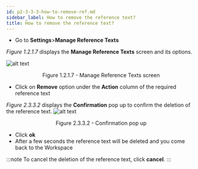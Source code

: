 ```yaml
---
id: p2-3-3-3-how-to-remove-ref.md
sidebar_label: How to remove the reference text?
title: How to remove the reference text?
---
```


-   Go to **Settings**>**Manage Reference Texts**

_Figure 1.2.1.7_ displays the **Manage Reference Texts** screen and its options.

![alt text](../../../../../static/AutographaLiveImages/Getting_Started/manage-reference-texts-fig-1.2.1.7.jpg 'Manage Reference Texts screen')

<div align='center' style={{ fontStyle: 'Italic' }}>Figure 1.2.1.7 - Manage Reference Texts screen</div>

-   Click on **Remove** option under the **Action** column of the required reference text

_Figure 2.3.3.2_ displays the **Confirmation** pop up to confirm the deletion of the reference text.
![alt text](../../../../../static/AutographaLiveImages/Settings/confirmation-pop-up-fig-2.3.3.2.jpg 'Confirmation pop up')

<div align='center' style={{ fontStyle: 'Italic' }}>Figure 2.3.3.2 - Confirmation pop up</div>

-   Click **ok**
-   After a few seconds the reference text will be deleted and you come back to the Workspace

:::note
To cancel the deletion of the reference text, click **cancel**.
:::
